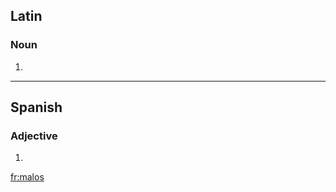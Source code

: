 ==Latin==

===Noun===
{{la-noun-form|mālōs}}

# {{inflection of|malus|mālus|acc|p|lang=la}}

----

==Spanish==

===Adjective===
{{infl|es|adjective form|g=m|g2=p}}

# {{plural of|[[malo]]|lang=es|nocat=1}}

[[fr:malos]]